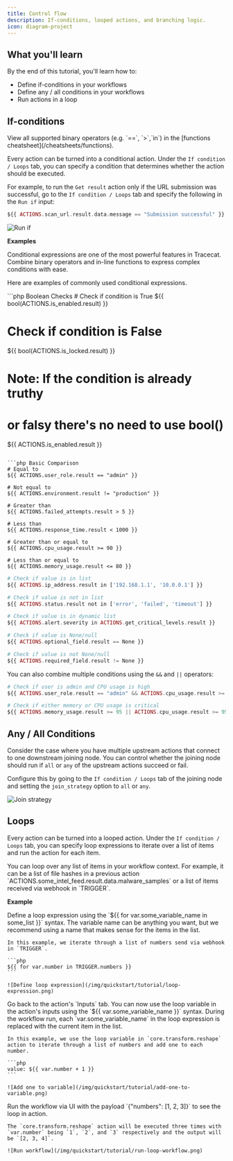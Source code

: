 ```yaml
---
title: Control flow
description: If-conditions, looped actions, and branching logic.
icon: diagram-project
---
```



## What you'll learn

By the end of this tutorial, you'll learn how to:

- Define if-conditions in your workflows
- Define any / all conditions in your workflows
- Run actions in a loop


## If-conditions

<Tip>
  View all supported binary operators (e.g. `==`, `>`,`in`) in the [functions cheatsheet](/cheatsheets/functions).
</Tip>

Every action can be turned into a conditional action.
Under the `If condition / Loops` tab, you can specify a condition that determines whether the action should be executed.

For example, to run the `Get result` action only if the URL submission was successful, go to the `If condition / Loops` tab and specify the following in the `Run if` input:

```php
${{ ACTIONS.scan_url.result.data.message == "Submission successful" }}
```

![Run if](/img/quickstart/tutorial/run-if.png)

**Examples**

<Note>
  Conditional expressions are one of the most powerful features in Tracecat.
  Combine binary operators and in-line functions to express complex conditions with ease.
</Note>

Here are examples of commonly used conditional expressions.

<CodeGroup>
  ```php Boolean Checks
  # Check if condition is True
  ${{ bool(ACTIONS.is_enabled.result) }}

  # Check if condition is False
  ${{ bool(ACTIONS.is_locked.result) }}

  # Note: If the condition is already truthy
  # or falsy there's no need to use bool()
  ${{ ACTIONS.is_enabled.result }}
  ```

  ```php Basic Comparison
  # Equal to
  ${{ ACTIONS.user_role.result == "admin" }}

  # Not equal to
  ${{ ACTIONS.environment.result != "production" }}

  # Greater than
  ${{ ACTIONS.failed_attempts.result > 5 }}

  # Less than
  ${{ ACTIONS.response_time.result < 1000 }}

  # Greater than or equal to
  ${{ ACTIONS.cpu_usage.result >= 90 }}

  # Less than or equal to
  ${{ ACTIONS.memory_usage.result <= 80 }}
  ```

  ```php List Operations
  # Check if value is in list
  ${{ ACTIONS.ip_address.result in ['192.168.1.1', '10.0.0.1'] }}

  # Check if value is not in list
  ${{ ACTIONS.status.result not in ['error', 'failed', 'timeout'] }}

  # Check if value is in dynamic list
  ${{ ACTIONS.alert.severity in ACTIONS.get_critical_levels.result }}
  ```

  ```php Identity Checks
  # Check if value is None/null
  ${{ ACTIONS.optional_field.result == None }}

  # Check if value is not None/null
  ${{ ACTIONS.required_field.result != None }}
  ```
</CodeGroup>

You can also combine multiple conditions using the `&&` and `||` operators:

```php Combined Conditions
# Check if user is admin and CPU usage is high
${{ ACTIONS.user_role.result == "admin" && ACTIONS.cpu_usage.result >= 90 }}

# Check if either memory or CPU usage is critical
${{ ACTIONS.memory_usage.result >= 95 || ACTIONS.cpu_usage.result >= 95 }}
```

## Any / All Conditions

Consider the case where you have multiple upstream actions that connect to one downstream joining node.
You can control whether the joining node should run if `all` or `any` of the upstream actions succeed or fail.

Configure this by going to the `If condition / Loops` tab of the joining node and setting the `join_strategy` option to `all` or `any`.

![Join strategy](/img/quickstart/tutorial/join-strategy.png)

## Loops

Every action can be turned into a looped action.
Under the `If condition / Loops` tab, you can specify loop expressions to iterate over a list of items and run the action for each item.

<Tip>
  You can loop over any list of items in your workflow context.
  For example, it can be a list of file hashes in a previous action `ACTIONS.some_intel_feed.result.data.malware_samples` or a list of items received via webhook in `TRIGGER`.
</Tip>

**Example**

<Steps>
  <Step title="Define the loop">
    Define a loop expression using the `${{ for var.some_variable_name in some_list }}` syntax.
    The variable name can be anything you want, but we recommend using a name that makes sense for the items in the list.

    In this example, we iterate through a list of numbers send via webhook in `TRIGGER`.

    ```php
    ${{ for var.number in TRIGGER.numbers }}
    ```

    ![Define loop expression](/img/quickstart/tutorial/loop-expression.png)
  </Step>
  <Step title="Use the loop variable">
    Go back to the action's `Inputs` tab.
    You can now use the loop variable in the action's inputs using the `${{ var.some_variable_name }}` syntax.
    During the workflow run, each `var.some_variable_name` in the loop expression is replaced with the current item in the list.

    In this example, we use the loop variable in `core.transform.reshape` action to iterate through a list of numbers and add one to each number.

    ```php
    value: ${{ var.number + 1 }}
    ```

    ![Add one to variable](/img/quickstart/tutorial/add-one-to-variable.png)
  </Step>
  <Step title="Run workflow">
    Run the workflow via UI with the payload `{"numbers": [1, 2, 3]}` to see the loop in action.

    The `core.transform.reshape` action will be executed three times with `var.number` being `1`, `2`, and `3` respectively and the output will be `[2, 3, 4]`.

    ![Run workflow](/img/quickstart/tutorial/run-loop-workflow.png)
  </Step>
</Steps>
